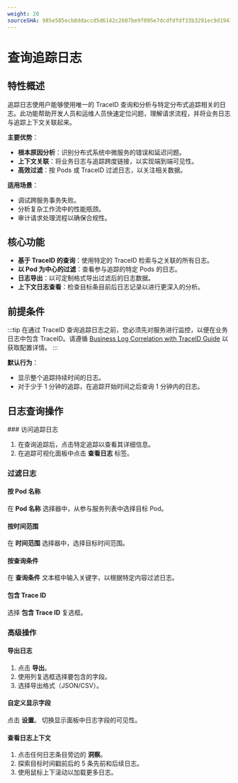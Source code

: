 ```yaml
---
weight: 20
sourceSHA: 985e585ecb8ddaccd5d6142c2607be9f095e7dcdfdfdf33b3291ec9d1941d272
---
```


# 查询追踪日志

## 特性概述

追踪日志使用户能够使用唯一的 TraceID 查询和分析与特定分布式追踪相关的日志。此功能帮助开发人员和运维人员快速定位问题，理解请求流程，并将业务日志与追踪上下文关联起来。

**主要优势**：

- **根本原因分析**：识别分布式系统中微服务的错误和延迟问题。
- **上下文关联**：将业务日志与追踪跨度链接，以实现端到端可见性。
- **高效过滤**：按 Pods 或 TraceID 过滤日志，以关注相关数据。

**适用场景**：

- 调试跨服务事务失败。
- 分析复杂工作流中的性能瓶颈。
- 审计请求处理流程以确保合规性。

## 核心功能

- **基于 TraceID 的查询**：使用特定的 TraceID 检索与之关联的所有日志。
- **以 Pod 为中心的过滤**：查看参与追踪的特定 Pods 的日志。
- **日志导出**：以可定制格式导出过滤后的日志数据。
- **上下文日志查看**：检查目标条目前后日志记录以进行更深入的分析。

## 前提条件

:::tip
在通过 TraceID 查询追踪日志之前，您必须先对服务进行监控，以便在业务日志中包含 TraceID。请遵循 [Business Log Correlation with TraceID Guide](../how_to/log_with_traceid.md) 以获取配置详情。
:::

**默认行为**：

- 显示整个追踪持续时间的日志。
- 对于少于 1 分钟的追踪，在追踪开始时间之后查询 1 分钟内的日志。

## 日志查询操作

<Steps>
  ### 访问追踪日志

  1. 在查询追踪后，点击特定追踪以查看其详细信息。
  2. 在追踪可视化面板中点击 **查看日志** 标签。

  ### 过滤日志

  #### 按 Pod 名称

  在 **Pod 名称** 选择器中，从参与服务列表中选择目标 Pod。

  #### 按时间范围

  在 **时间范围** 选择器中，选择目标时间范围。

  #### 按查询条件

  在 **查询条件** 文本框中输入关键字，以根据特定内容过滤日志。

  #### 包含 Trace ID

  选择 **包含 Trace ID** 复选框。

  ### 高级操作

  #### 导出日志

  1. 点击 **导出**。
  2. 使用列复选框选择要包含的字段。
  3. 选择导出格式（JSON/CSV）。

  #### 自定义显示字段

  点击 **设置**。
  切换显示面板中日志字段的可见性。

  #### 查看日志上下文

  1. 点击任何日志条目旁边的 **洞察**。
  2. 探索目标时间戳前后的 5 条先前和后续日志。
  3. 使用鼠标上下滚动以加载更多日志。
</Steps>
